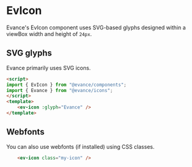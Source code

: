 

<Meta of={EvIconStories} />

# EvIcon

Evance's EvIcon component uses SVG-based glyphs designed within a viewBox width and height of `24px`.

<Canvas>
    <Story of={EvIconStories.Primary} />
</Canvas>

<ArgsTable story='Primary' />

## SVG glyphs

Evance primarily uses SVG icons.

```html
<script>
import { EvIcon } from "@evance/components";
import { Evance } from "@evance/icons";
</script>
<template>
    <ev-icon :glyph="Evance" />
</template>
```

## Webfonts
You can also use webfonts (if installed) using CSS classes.

```html
    <ev-icon class="my-icon" />
```